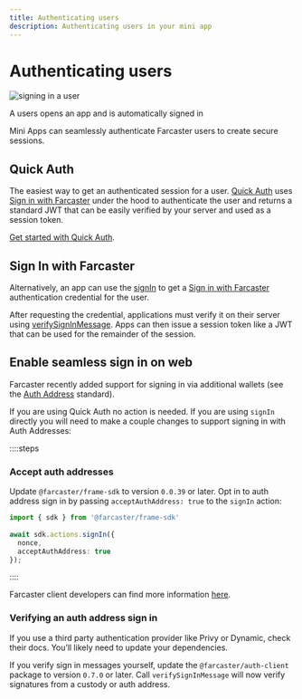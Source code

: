```yaml
---
title: Authenticating users
description: Authenticating users in your mini app
---
```



# Authenticating users

![signing in a user](/sign_in_preview.png)

<Caption>
  A users opens an app and is automatically signed in
</Caption>

Mini Apps can seamlessly authenticate Farcaster users to create secure sessions.

## Quick Auth

The easiest way to get an authenticated session for a user. [Quick
Auth](/docs/sdk/actions/quick-auth) uses [Sign in with
Farcaster](https://docs.farcaster.xyz/developers/siwf/) under the hood to
authenticate the user and returns a standard JWT that can be easily verified by
your server and used as a session token.

[Get started with Quick Auth](/docs/sdk/actions/quick-auth).


## Sign In with Farcaster

Alternatively, an app can use the [signIn](/docs/sdk/actions/sign-in) to get a
[Sign in with Farcaster](https://docs.farcaster.xyz/developers/siwf/)
authentication credential for the user.

After requesting the credential, applications must verify it on their server
using
[verifySignInMessage](https://docs.farcaster.xyz/auth-kit/client/app/verify-sign-in-message).
Apps can then issue a session token like a JWT that can be used for the
remainder of the session. 


## Enable seamless sign in on web

Farcaster recently added support for signing in via additional wallets (see the
[Auth Address](https://github.com/farcasterxyz/protocol/discussions/225)
standard).

If you are using Quick Auth no action is needed. If you are using `signIn`
directly you will need to make a couple changes to support signing in with Auth
Addresses:

::::steps

### Accept auth addresses

Update `@farcaster/frame-sdk` to version `0.0.39` or later. Opt in to auth
address sign in by passing `acceptAuthAddress: true` to the `signIn` action:

```ts
import { sdk } from '@farcaster/frame-sdk'
 
await sdk.actions.signIn({ 
  nonce,
  acceptAuthAddress: true
});
```

::::


Farcaster client developers can find more information [here](https://www.notion.so/warpcast/Public-Auth-Address-Implementation-Guide-1fc6a6c0c10180a9b2a7f24c71143eae).


### Verifying an auth address sign in

If you use a third party authentication provider like Privy or Dynamic, check
their docs. You’ll likely need to update your dependencies.

If you verify sign in messages yourself, update the `@farcaster/auth-client`
package to version `0.7.0` or later. Call `verifySignInMessage` will now verify
signatures from a custody or auth address.
